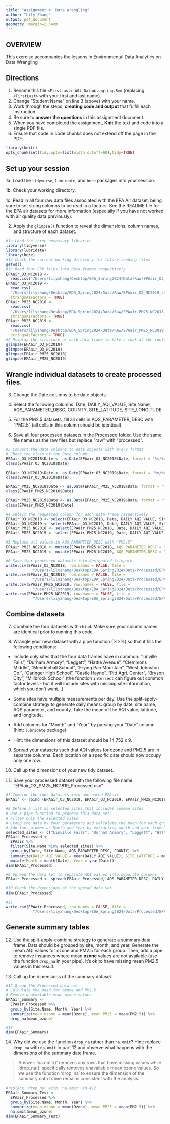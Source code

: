 ```yaml
---
title: "Assignment 4: Data Wrangling"
author: "Lily Zhang"
output: pdf_document
geometry: margin=2.54cm
---
```


## OVERVIEW

This exercise accompanies the lessons in Environmental Data Analytics on Data Wrangling 

## Directions

1. Rename this file `<FirstLast>_A04_DataWrangling.Rmd` (replacing `<FirstLast>` with your first and last name).
2. Change "Student Name" on line 3 (above) with your name.
3. Work through the steps, **creating code and output** that fulfill each instruction.
4. Be sure to **answer the questions** in this assignment document.
5. When you have completed the assignment, **Knit** the text and code into a single PDF file.
6. Ensure that code in code chunks does not extend off the page in the PDF.

```r
library(knitr)
opts_chunk$set(tidy.opts=list(width.cutoff=60),tidy=TRUE)
```

## Set up your session 

1a. Load the `tidyverse`,  `lubridate`, and `here` packages into your session.

1b. Check your working directory.

1c. Read in all four raw data files associated with the EPA Air dataset, being sure to set string columns to be read in a factors. See the README file for the EPA air datasets for more information (especially if you have not worked with air quality data previously). 

2. Apply the `glimpse()` function to reveal the dimensions, column names, and structure of each dataset. 

```r

#1a Load the three necessary libraries
library(tidyverse)
library(lubridate)
library(here)
#1b Check the current working directory for future reading files
getwd()
#1c Read four CSV files into data frames respectively
EPAair_O3_NC2018 <- 
  read.csv("/Users/lilyzhang/Desktop/EDA_Spring2024/Data/Raw/EPAair_O3_NC2018_raw.csv", stringsAsFactors = TRUE)
EPAair_O3_NC2019 <- 
  read.csv(
  "/Users/lilyzhang/Desktop/EDA_Spring2024/Data/Raw/EPAair_O3_NC2019_raw.csv", 
  stringsAsFactors = TRUE)
EPAair_PM25_NC2018 <- 
  read.csv(
  "/Users/lilyzhang/Desktop/EDA_Spring2024/Data/Raw/EPAair_PM25_NC2018_raw.csv", 
  stringsAsFactors = TRUE)
EPAair_PM25_NC2019 <- 
  read.csv(
  "/Users/lilyzhang/Desktop/EDA_Spring2024/Data/Raw/EPAair_PM25_NC2019_raw.csv", 
  stringsAsFactors = TRUE)
#2 Dsiplay the structure of each data frame to take a look at the contents
glimpse(EPAair_O3_NC2018)
glimpse(EPAair_O3_NC2019)
glimpse(EPAair_PM25_NC2018)
glimpse(EPAair_PM25_NC2019)
```


## Wrangle individual datasets to create processed files.

3. Change the Date columns to be date objects.

4. Select the following columns: Date, DAILY_AQI_VALUE, Site.Name, AQS_PARAMETER_DESC, COUNTY, SITE_LATITUDE, SITE_LONGITUDE

5. For the PM2.5 datasets, fill all cells in AQS_PARAMETER_DESC with "PM2.5" (all cells in this column should be identical).

6. Save all four processed datasets in the Processed folder. Use the same file names as the raw files but replace "raw" with "processed".

```r
#3 Convert the Date columns to date objects with m-d-y format
# Check the class of the Date column
EPAair_O3_NC2018$Date <- as.Date(EPAair_O3_NC2018$Date, format = "%m/%d/%Y")
class(EPAair_O3_NC2018$Date)

EPAair_O3_NC2019$Date <- as.Date(EPAair_O3_NC2019$Date, format = "%m/%d/%Y")
class(EPAair_O3_NC2019$Date)

EPAair_PM25_NC2018$Date <- as.Date(EPAair_PM25_NC2018$Date, format = "%m/%d/%Y")
class(EPAair_PM25_NC2018$Date)

EPAair_PM25_NC2019$Date <- as.Date(EPAair_PM25_NC2019$Date, format = "%m/%d/%Y")
class(EPAair_PM25_NC2019$Date)

#4 Select the requested column for each data frame respectively
EPAair_O3_NC2018 <- select(EPAair_O3_NC2018, Date, DAILY_AQI_VALUE, Site.Name, AQS_PARAMETER_DESC, COUNTY, SITE_LATITUDE, SITE_LONGITUDE)
EPAair_O3_NC2019 <- select(EPAair_O3_NC2019, Date, DAILY_AQI_VALUE, Site.Name, AQS_PARAMETER_DESC, COUNTY, SITE_LATITUDE, SITE_LONGITUDE)
EPAair_PM25_NC2018 <- select(EPAair_PM25_NC2018, Date, DAILY_AQI_VALUE, Site.Name, AQS_PARAMETER_DESC, COUNTY, SITE_LATITUDE, SITE_LONGITUDE)
EPAair_PM25_NC2019 <- select(EPAair_PM25_NC2019, Date, DAILY_AQI_VALUE, Site.Name, AQS_PARAMETER_DESC, COUNTY, SITE_LATITUDE, SITE_LONGITUDE)

#5 Replace all values in AQS_PARAMETER_DESC with "PM2.5"
EPAair_PM25_NC2018 <- mutate(EPAair_PM25_NC2018, AQS_PARAMETER_DESC = "PM2.5")
EPAair_PM25_NC2019 <- mutate(EPAair_PM25_NC2019, AQS_PARAMETER_DESC = "PM2.5")

#6 Save four processed datasets into designated filepath
write.csv(EPAair_O3_NC2018, row.names = FALSE, file = 
            "/Users/lilyzhang/Desktop/EDA_Spring2024/Data/Processed/EPAair_O3_NC2018_Processed.csv")
write.csv(EPAair_O3_NC2019, row.names = FALSE, file = 
            "/Users/lilyzhang/Desktop/EDA_Spring2024/Data/Processed/EPAair_O3_NC2019_Processed.csv")
write.csv(EPAair_PM25_NC2018, row.names = FALSE, file = 
            "/Users/lilyzhang/Desktop/EDA_Spring2024/Data/Processed/EPAair_PM25_NC2018_Processed.csv")
write.csv(EPAair_PM25_NC2019, row.names = FALSE, file = 
            "/Users/lilyzhang/Desktop/EDA_Spring2024/Data/Processed/EPAair_PM25_NC2019_Processed.csv")
```


## Combine datasets

7. Combine the four datasets with `rbind`. Make sure your column names are identical prior to running this code.

8. Wrangle your new dataset with a pipe function (%>%) so that it fills the following conditions: 

  * Include only sites that the four data frames have in common: "Linville Falls", "Durham Armory", "Leggett", "Hattie Avenue", "Clemmons Middle", "Mendenhall School", "Frying Pan Mountain", "West Johnston Co.", "Garinger High School", "Castle Hayne", "Pitt Agri. Center", "Bryson City", "Millbrook School" (the function `intersect` can figure out common factor levels - but it will include sites with missing site information, which you don't want...) 

  * Some sites have multiple measurements per day. Use the split-apply-combine strategy to generate daily means: group by date, site name, AQS parameter, and county. Take the mean of the AQI value, latitude, and longitude.
  
  * Add columns for "Month" and "Year" by parsing your "Date" column (hint: `lubridate` package)
  
  * Hint: the dimensions of this dataset should be 14,752 x 9.

9. Spread your datasets such that AQI values for ozone and PM2.5 are in separate columns. Each location on a specific date should now occupy only one row.

10. Call up the dimensions of your new tidy dataset.

11. Save your processed dataset with the following file name: "EPAair_O3_PM25_NC1819_Processed.csv"

```r
#7 Combine the four datasets into one named EPAair
EPAair <- rbind (EPAair_O3_NC2018, EPAair_O3_NC2019, EPAair_PM25_NC2018, EPAair_PM25_NC2019)

#8 Define a list as selected sites that includes common sites 
# Use a pipe function to process this data set
# Filter only the selected sites
# Group the data by four parameters and calculate the mean for each group
# Add two columns as Month and Year by extracting month and year from Date column
selected_sites <- c("Linville Falls", "Durham Armory", "Leggett", "Hattie Avenue", "Clemmons Middle", "Mendenhall School", "Frying Pan Mountain", "West Johnston Co.", "Garinger High School", "Castle Hayne", "Pitt Agri. Center", "Bryson City", "Millbrook School")
EPAair_Processed <-
  EPAair %>%
  filter(Site.Name %in% selected_sites) %>%
  group_by(Date, Site.Name, AQS_PARAMETER_DESC, COUNTY) %>%
  summarize(DAILY_AQI_VALUE = mean(DAILY_AQI_VALUE), SITE_LATITUDE = mean(SITE_LATITUDE), SITE_LONGITUDE = mean(SITE_LONGITUDE)) %>%
  mutate(Month = month(Date), Year = year(Date))
dim(EPAair_Processed)

#9 Spread the data set to separate AQI values into separate columns
EPAair_Processed <- spread(EPAair_Processed, AQS_PARAMETER_DESC, DAILY_AQI_VALUE)

#10 Check the dimensions of the spread data set
dim(EPAair_Processed)

#11 
write.csv(EPAair_Processed, row.names = FALSE, file = 
            "/Users/lilyzhang/Desktop/EDA_Spring2024/Data/Processed/EPAair_O3_PM25_NC1819_Processed.csv")
```


## Generate summary tables

12. Use the split-apply-combine strategy to generate a summary data frame. Data should be grouped by site, month, and year. Generate the mean AQI values for ozone and PM2.5 for each group. Then, add a pipe to remove instances where mean **ozone** values are not available (use the function `drop_na` in your pipe). It's ok to have missing mean PM2.5 values in this result. 

13. Call up the dimensions of the summary dataset.

```r

#12 Group the Processed data set 
# Calculate the mean for ozone and PM2.5
# Remove unavailable mean ozone values 
EPAair_Summary <- 
  EPAair_Processed %>%
  group_by(Site.Name, Month, Year) %>%
  summarize(mean_ozone = mean(Ozone), mean_PM25 = mean(PM2.5)) %>%
  drop_na(mean_ozone)

#13
dim(EPAair_Summary)

```

14. Why did we use the function `drop_na` rather than `na.omit`? Hint: replace `drop_na` with `na.omit` in part 12 and observe what happens with the dimensions of the summary date frame.

> Answer: 'na.omit()' removes any rows that have missing values while 'drop_na()' specifically removes unavailable mean ozone values. So we use the function 'drop_na' to ensure the dimension of the summary data frame remains consistent with the analysis. 

```r
#replace 'drop_na' with 'na.omit' in #12
EPAair_Summary_Test <- 
  EPAair_Processed %>%
  group_by(Site.Name, Month, Year) %>%
  summarize(mean_ozone = mean(Ozone), mean_PM25 = mean(PM2.5)) %>%
  na.omit(mean_ozone)
dim(EPAair_Summary_Test)
```
